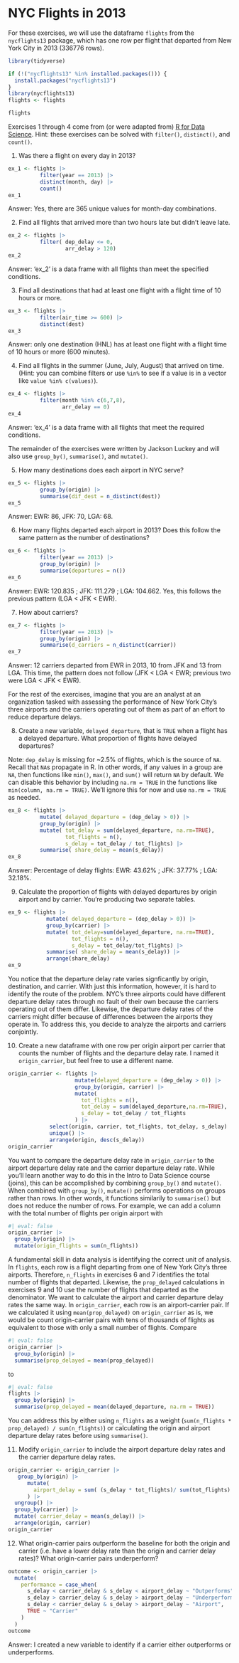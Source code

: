 # NYC Flights in 2013

For these exercises, we will use the dataframe `flights` from the `nycflights13` package, which has one row per flight that departed from New York City in 2013 (336776 rows).

```r
library(tidyverse)

if (!("nycflights13" %in% installed.packages())) {
  install.packages("nycflights13")
}
library(nycflights13)
flights <- flights

flights
```

Exercises 1 through 4 come from (or were adapted from) [R for Data Science](https://r4ds.hadley.nz/data-transform.html#exercises). Hint: these exercises can be solved with `filter()`, `distinct()`, and `count()`.

1.  Was there a flight on every day in 2013?

```r
ex_1 <- flights |>
          filter(year == 2013) |>
          distinct(month, day) |>
          count()
ex_1
```

Answer: Yes, there are 365 unique values for month-day combinations.

2.  Find all flights that arrived more than two hours late but didn’t leave late.

```r
ex_2 <- flights |>
          filter( dep_delay <= 0,
                  arr_delay > 120)
ex_2
```

Answer: 'ex_2' is a data frame with all flights than meet the specified conditions.

3.  Find all destinations that had at least one flight with a flight time of 10 hours or more.

```r
ex_3 <- flights |>
          filter(air_time >= 600) |>
          distinct(dest)
ex_3

```

Answer: only one destination (HNL) has at least one flight with a flight time of 10 hours or more (600 minutes).

4.  Find all flights in the summer (June, July, August) that arrived on time. (Hint: you can combine filters or use `%in%` to see if a value is in a vector like `value %in% c(values)`).

```r
ex_4 <- flights |>
          filter(month %in% c(6,7,8),
                 arr_delay == 0)
ex_4
```

Answer: 'ex_4' is a data frame with all flights that meet the required conditions.

The remainder of the exercises were written by Jackson Luckey and will also use `group_by()`, `summarise()`, and `mutate()`.

5.  How many destinations does each airport in NYC serve?

```r
ex_5 <- flights |>
          group_by(origin) |>
          summarise(dif_dest = n_distinct(dest))
ex_5
```

Answer: EWR: 86, JFK: 70, LGA: 68.

6.  How many flights departed each airport in 2013? Does this follow the same pattern as the number of destinations?

```r
ex_6 <- flights |>
          filter(year == 2013) |>
          group_by(origin) |>
          summarise(departures = n())
ex_6
```

Answer: EWR: 120.835 ; JFK: 111.279 ; LGA: 104.662. Yes, this follows the previous pattern (LGA \< JFK \< EWR).

7.  How about carriers?

```r
ex_7 <- flights |>
          filter(year == 2013) |>
          group_by(origin) |>
          summarise(d_carriers = n_distinct(carrier))
ex_7
```

Answer: 12 carriers departed from EWR in 2013, 10 from JFK and 13 from LGA. This time, the pattern does not follow (JFK \< LGA \< EWR; previous two were LGA \< JFK \< EWR).

For the rest of the exercises, imagine that you are an analyst at an organization tasked with assessing the performance of New York City's three airports and the carriers operating out of them as part of an effort to reduce departure delays.

8.  Create a new variable, `delayed_departure`, that is `TRUE` when a flight has a delayed departure. What proportion of flights have delayed departures?

Note: `dep_delay` is missing for \~2.5% of flights, which is the source of `NA`. Recall that `NA`s propagate in R. In other words, if any values in a group are `NA`, then functions like `min()`, `max()`, and `sum()` will return `NA` by default. We can disable this behavior by including `na.rm = TRUE` in the functions like `min(column, na.rm = TRUE)`. We'll ignore this for now and use `na.rm = TRUE` as needed.

```r
ex_8 <- flights |>
          mutate( delayed_departure = (dep_delay > 0)) |>
          group_by(origin) |>
          mutate( tot_delay = sum(delayed_departure, na.rm=TRUE),
                  tot_flights = n(),
                  s_delay = tot_delay / tot_flights) |>
          summarise( share_delay = mean(s_delay))
ex_8
```

Answer: Percentage of delay flights: EWR: 43.62% ; JFK: 37.77% ; LGA: 32.18%.

9.  Calculate the proportion of flights with delayed departures by origin airport and by carrier. You're producing two separate tables.

```r
ex_9 <- flights |>
            mutate( delayed_departure = (dep_delay > 0)) |>
            group_by(carrier) |>
            mutate( tot_delay=sum(delayed_departure, na.rm=TRUE),
                    tot_flights = n(),
                    s_delay = tot_delay/tot_flights) |>
            summarise( share_delay = mean(s_delay)) |>
            arrange(share_delay)
ex_9
```

You notice that the departure delay rate varies signficantly by origin, destination, and carrier. With just this information, however, it is hard to identify the route of the problem. NYC's three airports could have different departure delay rates through no fault of their own because the carriers operating out of them differ. Likewise, the departure delay rates of the carriers might differ because of differences between the airports they operate in. To address this, you decide to analyze the airports and carriers conjointly.

10. Create a new dataframe with one row per origin airport per carrier that counts the number of flights and the departure delay rate. I named it `origin_carrier`, but feel free to use a different name.

```r
origin_carrier <- flights |>
                     mutate(delayed_departure = (dep_delay > 0)) |>
                     group_by(origin, carrier) |>
                     mutate(
                       tot_flights = n(),
                       tot_delay = sum(delayed_departure,na.rm=TRUE),
                       s_delay = tot_delay / tot_flights
                     ) |>
             select(origin, carrier, tot_flights, tot_delay, s_delay) |>
             unique() |>
             arrange(origin, desc(s_delay))
origin_carrier
```

You want to compare the departure delay rate in `origin_carrier` to the airport departure delay rate and the carrier departure delay rate. While you'll learn another way to do this in the Intro to Data Science course (joins), this can be accomplished by combining `group_by()` and `mutate()`. When combined with `group_by()`, `mutate()` performs operations on groups rather than rows. In other words, it functions similarily to `summarise()` but does not reduce the number of rows. For example, we can add a column with the total number of flights per origin airport with

```r
#| eval: false
origin_carrier |>
  group_by(origin) |>
  mutate(origin_flights = sum(n_flights))
```

A fundamental skill in data analysis is identifying the correct unit of analysis. In `flights`, each row is a flight departing from one of New York City's three airports. Therefore, `n_flights` in exercises 6 and 7 identifies the total number of flights that departed. Likewise, the `prop_delayed` calculations in exercises 9 and 10 use the number of flights that departed as the denominator. We want to calculate the airport and carrier departure delay rates the same way. In `origin_carrier`, each row is an airport-carrier pair. If we calculated it using `mean(prop_delayed)` on `origin_carrier` as is, we would be count origin-carrier pairs with tens of thousands of flights as equivalent to those with only a small number of flights. Compare

```r
#| eval: false
origin_carrier |>
  group_by(origin) |>
  summarise(prop_delayed = mean(prop_delayed))
```

to

```r
#| eval: false
flights |>
  group_by(origin) |>
  summarise(prop_delayed = mean(delayed_departure, na.rm = TRUE))
```

You can address this by either using `n_flights` as a weight (`sum(n_flights * prop_delayed) / sum(n_flights)`) or calculating the origin and airport departure delay rates before using `summarise()`.

11. Modify `origin_carrier` to include the airport departure delay rates and the carrier departure delay rates.

```r
origin_carrier <- origin_carrier |>
   group_by(origin) |>
      mutate(
        airport_delay = sum( (s_delay * tot_flights)/ sum(tot_flights) )
      ) |>
  ungroup() |>
  group_by(carrier) |>
  mutate( carrier_delay = mean(s_delay)) |>
  arrange(origin, carrier)
origin_carrier
```

12. What origin-carrier pairs outperform the baseline for both the origin and carrier (i.e. have a lower delay rate than the origin and carrier delay rates)? What origin-carrier pairs underperform?

```r
outcome <- origin_carrier |>
  mutate(
    performance = case_when(
      s_delay < carrier_delay & s_delay < airport_delay ~ "Outperforms",
      s_delay > carrier_delay & s_delay > airport_delay ~ "Underperforms",
      s_delay < carrier_delay & s_delay > airport_delay ~ "Airport",
      TRUE ~ "Carrier"
    )
  )
outcome

```

Answer: I created a new variable to identify if a carrier either outperforms or underperforms.
